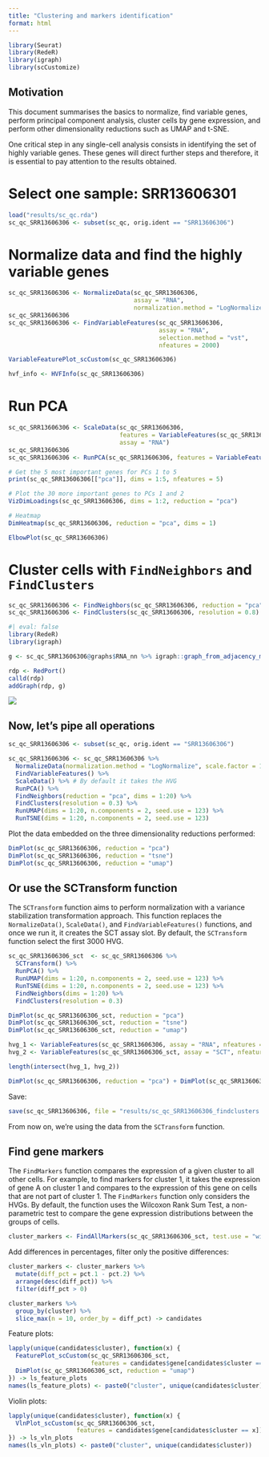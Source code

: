 ```yaml
---
title: "Clustering and markers identification"
format: html
---
```


```r
library(Seurat)
library(RedeR)
library(igraph)
library(scCustomize)
```

## Motivation

This document summarises the basics to normalize, find variable genes, perform principal component analysis, cluster cells by gene expression, and perform other dimensionality reductions such as UMAP and t-SNE. 

One critical step in any single-cell analysis consists in identifying the set of highly variable genes. These genes will direct further steps and therefore, it is essential to pay attention to the results obtained.

# Select one sample: SRR13606301

```r
load("results/sc_qc.rda")
sc_qc_SRR13606306 <- subset(sc_qc, orig.ident == "SRR13606306")
```

# Normalize data and find the highly variable genes

```r
sc_qc_SRR13606306 <- NormalizeData(sc_qc_SRR13606306, 
                                   assay = "RNA",
                                   normalization.method = "LogNormalize")
sc_qc_SRR13606306
sc_qc_SRR13606306 <- FindVariableFeatures(sc_qc_SRR13606306, 
                                          assay = "RNA", 
                                          selection.method = "vst", 
                                          nfeatures = 2000)
```

```r
VariableFeaturePlot_scCustom(sc_qc_SRR13606306)
```

```r
hvf_info <- HVFInfo(sc_qc_SRR13606306)
```


# Run PCA

```r
sc_qc_SRR13606306 <- ScaleData(sc_qc_SRR13606306, 
                               features = VariableFeatures(sc_qc_SRR13606306),
                               assay = "RNA")
sc_qc_SRR13606306
sc_qc_SRR13606306 <- RunPCA(sc_qc_SRR13606306, features = VariableFeatures(sc_qc_SRR13606306))

# Get the 5 most important genes for PCs 1 to 5
print(sc_qc_SRR13606306[["pca"]], dims = 1:5, nfeatures = 5)

# Plot the 30 more important genes to PCs 1 and 2
VizDimLoadings(sc_qc_SRR13606306, dims = 1:2, reduction = "pca")

# Heatmap
DimHeatmap(sc_qc_SRR13606306, reduction = "pca", dims = 1)

ElbowPlot(sc_qc_SRR13606306)
```

# Cluster cells with `FindNeighbors` and `FindClusters`

```r
sc_qc_SRR13606306 <- FindNeighbors(sc_qc_SRR13606306, reduction = "pca", dims = 1:20)
sc_qc_SRR13606306 <- FindClusters(sc_qc_SRR13606306, resolution = 0.8)
```

```r
#| eval: false
library(RedeR)
library(igraph)

g <- sc_qc_SRR13606306@graphs$RNA_nn %>% igraph::graph_from_adjacency_matrix()

rdp <- RedPort()
calld(rdp)
addGraph(rdp, g)
```

![](figs/nn.png)

## Now, let's pipe all operations

```r
sc_qc_SRR13606306 <- subset(sc_qc, orig.ident == "SRR13606306")

sc_qc_SRR13606306 <- sc_qc_SRR13606306 %>% 
  NormalizeData(normalization.method = "LogNormalize", scale.factor = 10000) %>% 
  FindVariableFeatures() %>% 
  ScaleData() %>% # By default it takes the HVG
  RunPCA() %>% 
  FindNeighbors(reduction = "pca", dims = 1:20) %>% 
  FindClusters(resolution = 0.3) %>% 
  RunUMAP(dims = 1:20, n.components = 2, seed.use = 123) %>% 
  RunTSNE(dims = 1:20, n.components = 2, seed.use = 123)
```

Plot the data embedded on the three dimensionality reductions performed:  

```r
DimPlot(sc_qc_SRR13606306, reduction = "pca")
DimPlot(sc_qc_SRR13606306, reduction = "tsne")
DimPlot(sc_qc_SRR13606306, reduction = "umap")
```

## Or use the SCTransform function

The `SCTransform` function aims to perform normalization with a variance stabilization transformation approach. This function replaces the  `NormalizeData()`, `ScaleData()`, and `FindVariableFeatures()` functions, and once we run it, it creates the SCT assay slot. By default, the `SCTransform` function select the first 3000 HVG.

```r
sc_qc_SRR13606306_sct  <- sc_qc_SRR13606306 %>% 
  SCTransform() %>% 
  RunPCA() %>% 
  RunUMAP(dims = 1:20, n.components = 2, seed.use = 123) %>%
  RunTSNE(dims = 1:20, n.components = 2, seed.use = 123) %>%
  FindNeighbors(dims = 1:20) %>% 
  FindClusters(resolution = 0.3)
```

```r
DimPlot(sc_qc_SRR13606306_sct, reduction = "pca")
DimPlot(sc_qc_SRR13606306_sct, reduction = "tsne")
DimPlot(sc_qc_SRR13606306_sct, reduction = "umap")
```

```r
hvg_1 <- VariableFeatures(sc_qc_SRR13606306, assay = "RNA", nfeatures = 500)
hvg_2 <- VariableFeatures(sc_qc_SRR13606306_sct, assay = "SCT", nfeatures = 500)

length(intersect(hvg_1, hvg_2))
```

```r
DimPlot(sc_qc_SRR13606306, reduction = "pca") + DimPlot(sc_qc_SRR13606306_sct, reduction = "pca")
```

Save:

```r
save(sc_qc_SRR13606306, file = "results/sc_qc_SRR13606306_findclusters.rda")
```

From now on, we're using the data from the `SCTransform` function.

## Find gene markers

The `FindMarkers` function compares the expression of a given cluster to all other cells. For example, to find markers for cluster 1, it takes the expression of gene A on cluster 1 and compares to the expression of this gene on cells that are not part of cluster 1. The `FindMarkers` function only considers the HVGs. By default, the function uses the Wilcoxon Rank Sum Test, a non-parametric test to compare the gene expression distributions between the groups of cells. 

```r
cluster_markers <- FindAllMarkers(sc_qc_SRR13606306_sct, test.use = "wilcox", min.pct = 0.01)
```

Add differences in percentages, filter only the positive differences:

```r
cluster_markers <- cluster_markers %>% 
  mutate(diff_pct = pct.1 - pct.2) %>% 
  arrange(desc(diff_pct)) %>% 
  filter(diff_pct > 0)
```

```r
cluster_markers %>% 
  group_by(cluster) %>% 
  slice_max(n = 10, order_by = diff_pct) -> candidates
```

Feature plots: 

```r
lapply(unique(candidates$cluster), function(x) {
  FeaturePlot_scCustom(sc_qc_SRR13606306_sct, 
                       features = candidates$gene[candidates$cluster == x]) +
  DimPlot(sc_qc_SRR13606306_sct, reduction = "umap")
}) -> ls_feature_plots
names(ls_feature_plots) <- paste0("cluster", unique(candidates$cluster))
```

Violin plots: 

```r
lapply(unique(candidates$cluster), function(x) {
  VlnPlot_scCustom(sc_qc_SRR13606306_sct, 
                   features = candidates$gene[candidates$cluster == x])
}) -> ls_vln_plots
names(ls_vln_plots) <- paste0("cluster", unique(candidates$cluster))
```

